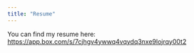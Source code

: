 ---
title: "Resume"
---

You can find my resume here: <https://app.box.com/s/7cjhgv4ywwq4vqydq3nxe9lojrqy00t2>
